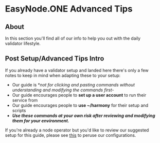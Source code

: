 # EasyNode.ONE Advanced Tips
## About
In this section you'll find all of our info to help you out with the daily validator lifestyle.
## Post Setup/Advanced Tips Intro
If you already have a validator setup and landed here there's only a few notes to keep in mind when adapting these to your setup:
- Our guide is **not for clicking and pasting commands without understanding and modifying the commands first*- 
- Our guide encourages people to **set up a user account** to run their service from
- Our guide encourages people to **use ~/harmony** for their setup and scripts
- _**Use these commands at your own risk after reviewing and modifying them for your environment.**_

If you're already a node operator but you'd like to review our suggested setup for this guide, please see [this](/new/users) to peruse our configurations.

